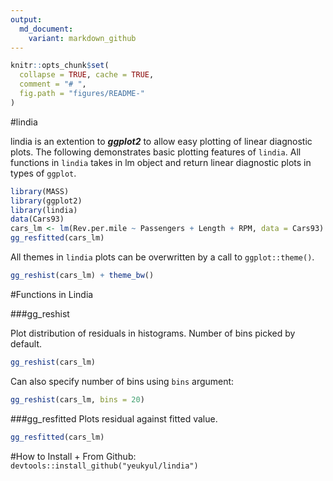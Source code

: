 ```yaml
---
output:
  md_document:
    variant: markdown_github
---
```


```r
knitr::opts_chunk$set(
  collapse = TRUE, cache = TRUE,
  comment = "# ",
  fig.path = "figures/README-"
)
```


#lindia

lindia is an extention to ***ggplot2*** to allow easy plotting of linear diagnostic plots. The following demonstrates basic plotting features of `lindia`. All functions in `lindia` takes in lm object and return linear diagnostic plots in types of `ggplot`.

```r
library(MASS)
library(ggplot2)
library(lindia)
data(Cars93)
cars_lm <- lm(Rev.per.mile ~ Passengers + Length + RPM, data = Cars93)
gg_resfitted(cars_lm)
```

All themes in `lindia` plots can be overwritten by a call to `ggplot::theme()`.


```r
gg_reshist(cars_lm) + theme_bw()
```


#Functions in Lindia

###gg_reshist

Plot distribution of residuals in histograms. Number of bins picked by default.
```r
gg_reshist(cars_lm)
```

Can also specify number of bins using `bins` argument:
```r
gg_reshist(cars_lm, bins = 20)
```

###gg_resfitted
Plots residual against fitted value.
```r
gg_resfitted(cars_lm)
```


#How to Install
+ From Github:  `devtools::install_github("yeukyul/lindia")`



